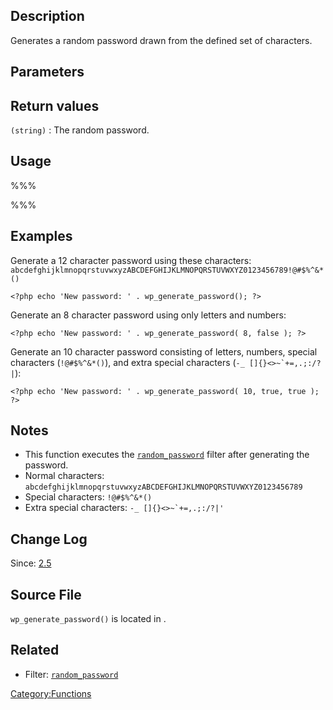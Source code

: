 == Description ==
Generates a random password drawn from the defined set of characters.

== Parameters ==
{{Parameter|$length|integer|The length of the password to generate.|Optional|12}}
{{Parameter|$special_chars|boolean|Whether to include standard special characters.|Optional|true}}
{{Parameter|$extra_special_chars|boolean|Whether to include other special characters. Used when generating secret keys and salts.|Optional|false}}

== Return values ==
; <tt>(string)</tt> : The random password.

== Usage ==
%%%<?php wp_generate_password(); ?>%%%

== Examples ==
Generate a 12 character password using these characters: <tt>abcdefghijklmnopqrstuvwxyzABCDEFGHIJKLMNOPQRSTUVWXYZ0123456789!@#$%^&*()</tt>
<pre><?php echo 'New password: ' . wp_generate_password(); ?></pre>

Generate an 8 character password using only letters and numbers:
<pre><?php echo 'New password: ' . wp_generate_password( 8, false ); ?></pre>

Generate an 10 character password consisting of letters, numbers, special characters (<tt>!@#$%^&*()</tt>), 
and extra special characters (<tt>-_ []{}<>~`+=,.;:/?|</tt>):
<pre><?php echo 'New password: ' . wp_generate_password( 10, true, true ); ?></pre>

== Notes ==
* This function executes the <tt>[[Plugin API/Filter Reference/random_password|random_password]]</tt> filter after generating the password.
* Normal characters: <tt>abcdefghijklmnopqrstuvwxyzABCDEFGHIJKLMNOPQRSTUVWXYZ0123456789</tt>
* Special characters: <tt>!@#$%^&*()</tt>
* Extra special characters: <tt>-_ []{}<>~`+=,.;:/?|'</tt>

== Change Log ==
Since: [[Version 2.5|2.5]]

== Source File ==
<tt>wp_generate_password()</tt> is located in {{Trac|wp-includes/pluggable.php}}.

== Related ==
* Filter: <tt>[[Plugin API/Filter Reference/random_password|random_password]]</tt>

[[Category:Functions]]